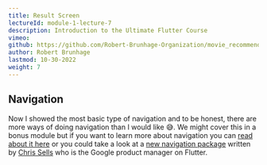 ```yaml
---
title: Result Screen
lectureId: module-1-lecture-7
description: Introduction to the Ultimate Flutter Course
vimeo:
github: https://github.com/Robert-Brunhage-Organization/movie_recommendation_app_course/commit/454914801e9b6758249a6e36e8a6bf8f52d93a16
author: Robert Brunhage
lastmod: 10-30-2022
weight: 7
---
```


## Navigation

Now I showed the most basic type of navigation and to be honest, there are more
ways of doing navigation than I would like 😅. We might cover this in a bonus
module but if you want to learn more about navigation you can
[read about it here](https://flutter.dev/docs/development/ui/navigation) or you
could take a look at a
[new navigation package](https://pub.dev/packages/go_router) written by
[Chris Sells](https://twitter.com/csells) who is the Google product manager on
Flutter.

